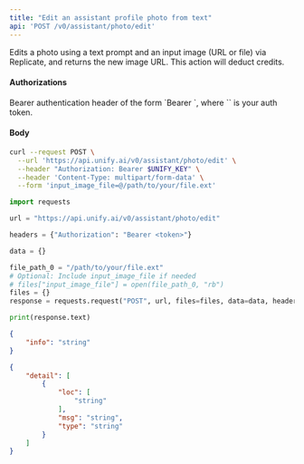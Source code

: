 ```yaml
---
title: "Edit an assistant profile photo from text"
api: 'POST /v0/assistant/photo/edit'
---
```

Edits a photo using a text prompt and an input image (URL or file) via Replicate, and returns the new image URL. This action will deduct credits.

#### Authorizations

<ParamField header="Authorization" type="string" required="true">
  Bearer authentication header of the form `Bearer <token>`, where `<token>` is your auth token.
</ParamField>

#### Body

<ParamField body="prompt" type="string" required="true">

</ParamField>

<ParamField body="input_image_url" type="string | null" >

</ParamField>

<ParamField body="input_image_file" type="string | null" >

</ParamField>

<ParamField body="aspect_ratio" type="string"  default="match_input_image">

</ParamField>

<ParamField body="output_format" type="string"  default="jpg">

</ParamField>

<ParamField body="safety_tolerance" type="number"  default="2.0">

</ParamField>

<RequestExample>

```bash cURL
curl --request POST \
  --url 'https://api.unify.ai/v0/assistant/photo/edit' \
  --header "Authorization: Bearer $UNIFY_KEY" \
  --header 'Content-Type: multipart/form-data' \
  --form 'input_image_file=@/path/to/your/file.ext'
```

```python Python
import requests

url = "https://api.unify.ai/v0/assistant/photo/edit"

headers = {"Authorization": "Bearer <token>"}

data = {}

file_path_0 = "/path/to/your/file.ext"
# Optional: Include input_image_file if needed
# files["input_image_file"] = open(file_path_0, "rb")
files = {}
response = requests.request("POST", url, files=files, data=data, headers=headers)

print(response.text)
```

</RequestExample>
<ResponseExample>

```json 201
{
    "info": "string"
}
```

```json 422
{
    "detail": [
        {
            "loc": [
                "string"
            ],
            "msg": "string",
            "type": "string"
        }
    ]
}
```

</ResponseExample>
